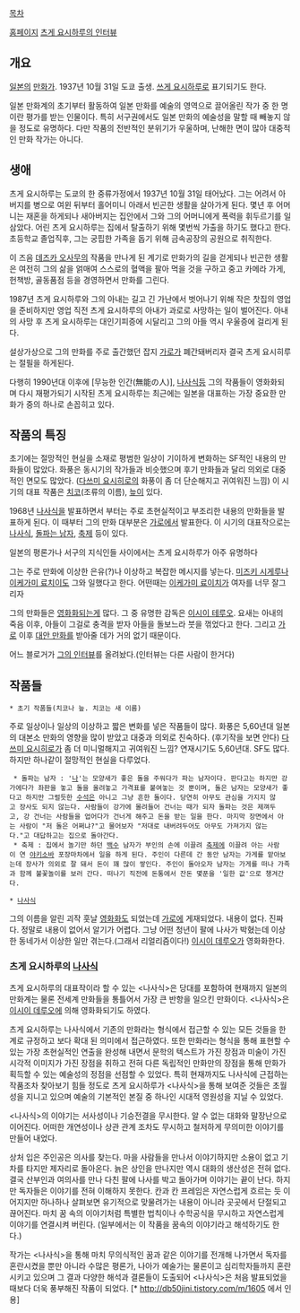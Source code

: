 [[목차]]

[http://www.mugendo-web.com/y_tsuge/ 홈페이지]
[http://bjkun.egloos.com/m/4031168 츠게 요시하루의 인터뷰]

== 개요 ==
[[일본]]의 [[만화가]]. 1937년 10월 31일 도쿄 출생. [[쓰게 요시하루]]로 표기되기도 한다. 

일본 만화계의 초기부터 활동하여 일본 만화를 예술의 영역으로 끌어올린 작가 중 한 명이란 평가를 받는 인물이다. 특히 서구권에서도 일본 만화의 예술성을 말할 때 빼놓지 않을 정도로 유명하다. 다만 작품의 전반적인 분위기가 우울하며, 난해한 면이 많아 대중적인 만화 작가는 아니다.

== 생애 ==
츠게 요시하루는 도쿄의 한 중류가정에서 1937년 10월 31일 태어났다. 그는 어려서 아버지를 병으로 여윈 뒤부터 홀어미니 아래서 빈곤한 생활을 살아가게 된다. 몇년 후 어머니는 재혼을 하게되나 새아버지는 집안에서 그와 그의 어머니에게 폭력을 휘두르기를 일삼았다. 어린 츠게 요시하루는 집에서 탈출하기 위해 몇번씩 가출을 하기도 했다고 한다. 초등학교 졸업직후, 그는 궁핍한 가족을 돕기 위해 금속공장의 공원으로 취직한다.
 
이 즈음 [[데즈카 오사무]]의 작품을 만나게 된 계기로 만화가의 길을 걷게되나 빈곤한 생활은 여전히 그의 삶을 얽매여 스스로의 혈액을 팔아 먹을 것을 구하고 중고 카메라 가게, 헌책방, 골동품점 등을 경영하면서 만화를 그린다. 

1987년 츠게 요시하루와 그의 아내는 길고 긴 가난에서 벗어나기 위해 작은 찻집의 영업을 준비하지만 영업 직전 츠게 요시하루의 아내가 과로로 사망하는 일이 벌어진다. 아내의 사망 후 츠게 요시하루는 대인기피증에 시달리고 그의 아들 역시 우울증에 걸리게 된다.

설상가상으로 그의 만화를 주로 출간했던 잡지 [[가로]]가 폐간돼버리자 결국 츠게 요시히루는 절필을 하게된다.

다행히 1990년대 이후에 [무능한 인간(無能の人)], [[나사식]]등 그의 작품들이 영화화되며 다시 재평가되기 시작된 츠게 요시하루는 최근에는 일본을 대표하는 가장 중요한 만화가 중의 하나로 손꼽히고 있다.

== 작품의 특징 ==
초기에는 절망적인 현실을 소재로 평범한 일상이 기이하게 변화하는 SF적인 내용의 만화들이 많았다. 화풍은 동시기의 작가들과 비슷했으며 후기 만화들과 달리 의외로 대중적인 면모도 많았다. ([[다쓰미 요시히로]]의 화풍이 좀 더 단순해지고 귀여워진 느낌) 이 시기의 대표 작품은 [[치코]](조류의 이름), [[늪]]이 있다.

1968년 [[나사식]]을 발표하면서 부터는 주로 초현실적이고 부조리한 내용의 만화들을 발표하게 된다. 이 때부터 그의 만화 대부분은 [[가로]]에서 발표한다. 이 시기의 대표작으로는 [[나사식]], [[돌파는 남자]], [[축제]] 등이 있다.

일본의 평론가나 서구의 지식인들 사이에서는 츠게 요시하루가 아주 유명하다 

그는 주로 만화에 이상한 은유(?)나 이상하고 복잡한 메시지를 넣는다. [[미즈키 시게루]]나 [[이케가미 료치이]]도 그와 일했다고 한다. 어떤때는 [[이케가미 료이치]]가 여자를 너무 잘그리자

그의 만화들은 [[영화화]]되는게 많다. 그 중 유명한 감독은 [[이시이 테루오]].
요새는 아내의 죽음 이후, 아들이 그걸로 충격을 받자 아들을 돌보느라 붓을 꺾었다고 한다. 그리고 [[가로]] 이후 [[대안 만화]]를 받아줄 데가 거의 없기 때문이다. 

어느 블로거가 [http://bjkun.egloos.com/4031168 그의 인터뷰]를 올려놨다.(인터뷰는 다른 사람이 한거다)

== 작품들 ==

 * 초기 작품들(치코나 늪. 치코는 새 이름)
주로 일상이나 일상의 이상하고 짧은 변화를 넣은 작품들이 많다. 화풍은 5,60년대 일본의 대본소 만화의 영향을 많이 받았고 대중과 의외로 친숙하다. (후기작을 보면 안다) [[다쓰미 요시히로]]가 좀 더 미니멀해지고 귀여워진 느낌? 연재시기도 5,60년대. SF도 많다. 하지만 하나같이 절망적인 현실을 다루었다. 

  * 돌파는 남자 : '[[나]]'는 모양새가 좋은 돌을 주워다가 파는 남자이다. 판다고는 하지만 강가에다가 좌판을 놓고 돌을 올려놓고 가격표를 붙여놓는 것 뿐이며, 돌은 남자는 모양새가 좋다고 하지만 그럴듯한 [[수석]]은 아니고 그냥 흔한 돌이다. 당연히 아무도 관심을 가지지 않고 장사도 되지 않는다. 사람들이 강가에 몰려들어 건너는 때가 되자 돌파는 것은 제껴두고, 강 건너는 사람들을 업어다가 건너게 해주고 돈을 받는 일을 한다. 마지막 장면에서 아는 사람이 "저 돌은 어쩌냐?"고 물어보자 "저대로 내버려두어도 아무도 가져가지 않는다."고 대답하고는 집으로 돌아간다.
  * 축제 : 집에서 놀기만 하던 [[백수]] 남자가 부인의 손에 이끌려 [[축제]]에 이끌려 아는 사람이 연 [[야키소바]] 포장마차에서 일을 하게 된다. 주인이 다른데 간 동안 남자는 가게를 맡아보는데 장사가 의외로 잘 돼서 돈이 꽤 많이 쌓인다. 주인이 돌아오자 남자는 가게를 떠나 가족과 함께 불꽃놀이를 보러 간다. 떠나기 직전에 돈통에서 잔돈 몇푼을 '일한 값'으로 챙겨간다.

 * [[나사식]]
그의 이름을 알린 괴작  훗날 [[영화화]]도 되었는데 [[가로]]에 게재되었다. 내용이 없다. 진짜다. 정말로 내용이 없어서 알기가 어렵다. 그냥 어떤 청년이 팔에 나사가 박혔는데 이상한 동네가서 이상한 일만 겪는다.(그래서 리얼리즘이다!) [[이시이 데루오]]가 영화화한다.

=== 츠게 요시하루의 [[나사식]] ===
츠게 요시하루의 대표작이라 할 수 있는 <나사식>은 당대를 포함하여 현재까지 일본의 만화계는 물론 전세계 만화들을 통틀어서 가장 큰 반항을 일으킨 만화이다. <나사식>은 [[이시이 데루오]]에 의해 영화화되기도 하였다. 

츠게 요시하루는 나사식에서 기존의 만화라는 형식에서 접근할 수 있는 모든 것들을 한계로 규정하고 보다 확대 된 의미에서 접근하였다. 또한 만화라는 형식을 통해 표현할 수 있는 가장 초현실적인 연출을 완성해 내면서 문학의 텍스트가 가진 장점과 미술이 가진 시각적 이미지가 가진 장점을 취하고 전혀 다른 독립적인 만화만의 장점을 통해 만화가 획득할 수 있는 예술성의 정점을 선점할 수 있었다. 특히 현재까지도 나사식에 근접하는 작품조차 찾아보기 힘들 정도로 츠게 요시하루가 <나사식>을 통해 보여준 것들은 초월성을 지니고 있으며 예술의 기본적인 본질 중 하나인 시대적 영원성을 지닐 수 있었다.

<나사식>의 이야기는 서사성이나 기승전결을 무시한다. 알 수 없는 대화와 말장난으로 이어진다. 어떠한 개연성이나 상관 관계 조차도 무시하고 철저하게 무의미한 이야기를 만들어 내었다.

상처 입은 주인공은 의사를 찾는다. 마을 사람들을 만나서 이야기하지만 소용이 없고 기차를 타지만 제자리로 돌아온다. 늙은 상인을 만나지만 역시 대화의 생산성은 전혀 없다. 결국 산부인과 여의사를 만나 다친 팔에 나사를 박고 돌아가며 이야기는 끝이 난다. 하지만 독자들은 이야기를 전혀 이해하지 못한다. 칸과 칸 프레임은 자연스럽게 흐르는 듯 이어지지만 하나하나 살펴보면 유기적으로 맞물려가는 내용이 아니라 곳곳에서 단절되고 끊어진다. 마치 꿈 속의 이야기처럼 특별한 법칙이나 수학공식을 무시하고 자연스럽게 이야기를 연결시켜 버린다. (일부에서는 이 작품을 꿈속의 이야기라고 해석하기도 한다.)

작가는 <나사식>을 통해 마치 무의식적인 꿈과 같은 이야기를 전개해 나가면서 독자를 혼란시켰을 뿐만 아니라 수많은 평론가, 나아가 예술가는 물론이고 심리학자들까지 혼란시키고 있으며 그 결과 다양한 해석과 결론들이 도출되어 <나사식>은 처음 발표되었을 때보다 더욱 풍부해진 작품이 되었다. [* http://db50jini.tistory.com/m/1605 에서 인용]

